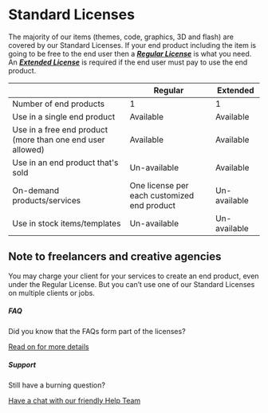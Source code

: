 
# Standard Licenses

The majority of our items (themes, code, graphics, 3D and flash) are covered by our Standard Licenses. If your end product including the item is going to be free to the end user then a **_[Regular License](https://themeforest.net/licenses/terms/regular)_** is what you need. An **_[Extended License](https://themeforest.net/licenses/terms/extended)_** is required if the end user must pay to use the end product.

|                                                            | Regular                                     | Extended     |
| ---------------------------------------------------------- | ------------------------------------------- | ------------ |
| Number of end products                                     | 1                                           | 1            |
| Use in a single end product                                | Available                                   | Available    |
| Use in a free end product (more than one end user allowed) | Available                                   | Available    |
| Use in an end product that's sold                          | Un-available                                | Available    |
| On-demand products/services                                | One license per each customized end product | Un-available |
| Use in stock items/templates                               | Un-available                                | Un-available |

## Note to freelancers and creative agencies

You may charge your client for your services to create an end product, even under the Regular License. But you can’t use one of our Standard Licenses on multiple clients or jobs.

##### FAQ

Did you know that the FAQs form part of the licenses?

[Read on for more details](https://themeforest.net/licenses/faq)

##### Support

Still have a burning question?

[Have a chat with our friendly Help Team]()
